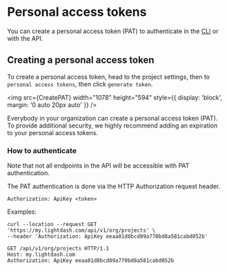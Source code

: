 
# Personal access tokens

You can create a personal access token (PAT) to authenticate in the [CLI](../get-started/setup-lightdash/get-project-lightdash-ready.mdx) or
with the API.

## Creating a personal access token

To create a personal access token, head to the project settings, then to `personal access tokens`, then click `generate token`.

<img
  src={CreatePAT}
  width="1078"
  height="594"
  style={{ display: 'block', margin: '0 auto 20px auto' }}
/>

Everybody in your organization can create a personal access token (PAT). To provide additional security, we highly recommend adding an expiration to your personal access tokens.

### How to authenticate

Note that not all endpoints in the API will be accessible with PAT authentication.

The PAT authentication is done via the HTTP Authorization request header.

```
Authorization: ApiKey <token>
```

Examples:

```
curl --location --request GET 'https://my.lightdash.com/api/v1/org/projects' \
--header 'Authorization: ApiKey eeaa81d8bcd89a770bd8a581cabd052b'
```

```
GET /api/v1/org/projects HTTP/1.1
Host: my.lightdash.com
Authorization: ApiKey eeaa81d8bcd89a770bd8a581cabd052b
```

